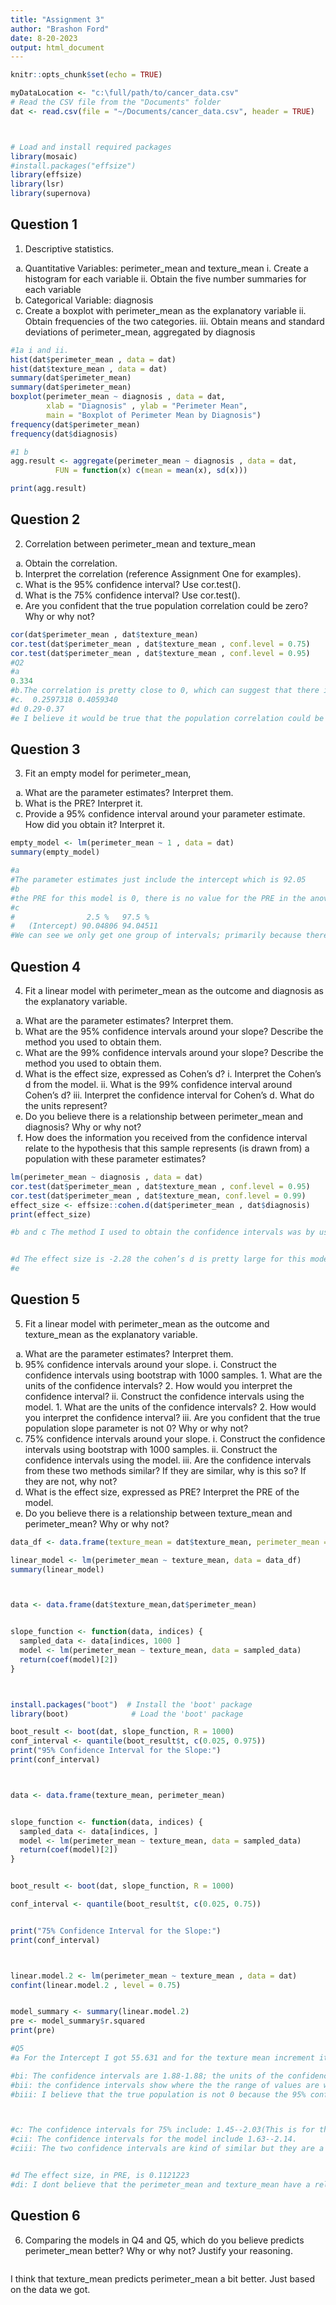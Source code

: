 ```yaml
---
title: "Assignment 3"
author: "Brashon Ford"
date: 8-20-2023
output: html_document
---
```


```r

knitr::opts_chunk$set(echo = TRUE)

myDataLocation <- "c:\full/path/to/cancer_data.csv"
# Read the CSV file from the "Documents" folder
dat <- read.csv(file = "~/Documents/cancer_data.csv", header = TRUE)



# Load and install required packages
library(mosaic)
#install.packages("effsize")
library(effsize)
library(lsr)
library(supernova)
```

## Question 1
1.	Descriptive statistics.
  a.	Quantitative Variables: perimeter_mean and texture_mean
    i.	Create a histogram for each variable
    ii.	Obtain the five number summaries for each variable
  b.	Categorical Variable: diagnosis
   i.	Create a boxplot with perimeter_mean as the explanatory variable
    ii.	Obtain frequencies of the two categories.
    iii.	Obtain means and standard deviations of perimeter_mean, aggregated by diagnosis
```r
#1a i and ii. 
hist(dat$perimeter_mean , data = dat)
hist(dat$texture_mean , data = dat)
summary(dat$perimeter_mean)
summary(dat$perimeter_mean)
boxplot(perimeter_mean ~ diagnosis , data = dat,
        xlab = "Diagnosis" , ylab = "Perimeter Mean",
        main = "Boxplot of Perimeter Mean by Diagnosis")
frequency(dat$perimeter_mean)
frequency(dat$diagnosis) 

#1 b
agg.result <- aggregate(perimeter_mean ~ diagnosis , data = dat,
          FUN = function(x) c(mean = mean(x), sd(x))) 

print(agg.result) 
```

## Question 2

2.	Correlation between perimeter_mean and texture_mean
  a.	Obtain the correlation.
  b.	Interpret the correlation (reference Assignment One for examples).
  c.	What is the 95% confidence interval? Use cor.test().
  d.	What is the 75% confidence interval? Use cor.test().
  e.	Are you confident that the true population correlation could be zero? Why or why not?


```r
cor(dat$perimeter_mean , dat$texture_mean)
cor.test(dat$perimeter_mean , dat$texture_mean , conf.level = 0.75)
cor.test(dat$perimeter_mean , dat$texture_mean , conf.level = 0.95)
#Q2 
#a 
0.334
#b.The correlation is pretty close to 0, which can suggest that there is a weak relationship between the perimeter mean and diagnosis. It is a positive correlation. 
#c.  0.2597318 0.4059340
#d 0.29-0.37
#e I believe it would be true that the population correlation could be zero just based on the p-value that we received. It is a very small number, not too close to 0.05
```

## Question 3

3.	Fit an empty model for perimeter_mean,
  a.	What are the parameter estimates? Interpret them.
  b.	What is the PRE? Interpret it. 
  c.	Provide a 95% confidence interval around your parameter estimate. How did you obtain it? Interpret it.

```r
empty_model <- lm(perimeter_mean ~ 1 , data = dat)
summary(empty_model)

#a
#The parameter estimates just include the intercept which is 92.05
#b
#the PRE for this model is 0, there is no value for the PRE in the anova table
#c
#	             2.5 %   97.5 %
#	(Intercept) 90.04806 94.04511
#We can see we only get one group of intervals; primarily because there is only one parameter. We can see that the lower bound is 90.04 and the upper bound is 94.04.

```
## Question 4

4.	Fit a linear model with perimeter_mean as the outcome and diagnosis as the explanatory variable.
  a.	What are the parameter estimates? Interpret them.
  b.	What are the 95% confidence intervals around your slope? Describe the method you used to obtain them.
  c.	What are the 99% confidence intervals around your slope? Describe the method you used to obtain them.
  d.	What is the effect size, expressed as Cohen’s d?
    i.	Interpret the Cohen’s d from the model.
    ii.	What is the 99% confidence interval around Cohen’s d?
    iii.	Interpret the confidence interval for Cohen’s d. What do the units represent?
  e.	Do you believe there is a relationship between perimeter_mean and diagnosis? Why or why not?
  f.	How does the information you received from the confidence interval relate to the hypothesis that this sample represents (is drawn from) a population with these parameter estimates?

```r

lm(perimeter_mean ~ diagnosis , data = dat)
cor.test(dat$perimeter_mean , dat$texture_mean , conf.level = 0.95)
cor.test(dat$perimeter_mean , dat$texture_mean, conf.level = 0.99) 
effect_size <- effsize::cohen.d(dat$perimeter_mean , dat$diagnosis)
print(effect_size)

#b and c The method I used to obtain the confidence intervals was by using the cor.test function and then making sure to put that I needed 95% intervals. 95% percent confidence interval:     0.2597318 0.4059340. The method that I used to obtain the data is the confint() function. 99 percent confidence interval:  0.2354118 0.4273442


#d The effect size is -2.28 the cohen’s d is pretty large for this model; that can explain that the two groups are in completely different directions.
#e 

```
## Question 5

5.	Fit a linear model with perimeter_mean as the outcome and texture_mean as the explanatory variable.
  a.	What are the parameter estimates? Interpret them.
  b.	95% confidence intervals around your slope.
    i.	Construct the confidence intervals using bootstrap with 1000 samples. 
      1.	What are the units of the confidence intervals?
      2.	How would you interpret the confidence interval?
    ii.	Construct the confidence intervals using the model. 
      1.	What are the units of the confidence intervals?
      2.	How would you interpret the confidence interval?
    iii.	Are you confident that the true population slope parameter is not 0? Why or why not?
  c.	75% confidence intervals around your slope.
    i.	Construct the confidence intervals using bootstrap with 1000 samples.
    ii.	Construct the confidence intervals using the model.
    iii.	Are the confidence intervals from these two methods similar? If they are similar, why is this so? If they are not, why not?
  d.	What is the effect size, expressed as PRE? Interpret the PRE of the model.
  e.	Do you believe there is a relationship between texture_mean and perimeter_mean? Why or why not?

```r

data_df <- data.frame(texture_mean = dat$texture_mean, perimeter_mean = dat$perimeter_mean)

linear_model <- lm(perimeter_mean ~ texture_mean, data = data_df)
summary(linear_model)



data <- data.frame(dat$texture_mean,dat$perimeter_mean)


slope_function <- function(data, indices) {
  sampled_data <- data[indices, 1000 ]
  model <- lm(perimeter_mean ~ texture_mean, data = sampled_data)
  return(coef(model)[2])  
}



install.packages("boot")  # Install the 'boot' package
library(boot)              # Load the 'boot' package

boot_result <- boot(dat, slope_function, R = 1000) 
conf_interval <- quantile(boot_result$t, c(0.025, 0.975))
print("95% Confidence Interval for the Slope:")
print(conf_interval)



data <- data.frame(texture_mean, perimeter_mean)  


slope_function <- function(data, indices) {
  sampled_data <- data[indices, ]
  model <- lm(perimeter_mean ~ texture_mean, data = sampled_data)
  return(coef(model)[2]) 
}


boot_result <- boot(dat, slope_function, R = 1000)  

conf_interval <- quantile(boot_result$t, c(0.025, 0.75))


print("75% Confidence Interval for the Slope:")
print(conf_interval)



linear.model.2 <- lm(perimeter_mean ~ texture_mean , data = dat)
confint(linear.model.2 , level = 0.75)


model_summary <- summary(linear.model.2)
pre <- model_summary$r.squared
print(pre)

#Q5 
#a For the Intercept I got 55.631 and for the texture mean increment its 1.889.

#bi: The confidence intervals are 1.88-1.88; the units of the confidence intervals would be meters per unit.
#bii: the confidence intervals show where the the range of values are within the 95%.
#biii: I believe that the true population is not 0 because the 95% confidence interval does not include 0 at all.



#c: The confidence intervals for 75% include: 1.45--2.03(This is for the bootstrap model)
#cii: The confidence intervals for the model include 1.63--2.14.
#ciii: The two confidence intervals are kind of similar but they are a bit off. The model CI's are a bit moved to the right from the bootstrapped model. They are different just because the bootstrapped model has more samples compared to the original model.


#d The effect size, in PRE, is 0.1121223
#di: I dont believe that the perimeter_mean and texture_mean have a relationship due to the PRE being pretty small. 


```
## Question 6

6.	Comparing the models in Q4 and Q5, which do you believe predicts perimeter_mean better? Why or why not? Justify your reasoning.

```r
```
I think that texture_mean predicts perimeter_mean a bit better. Just based on the data we got.
